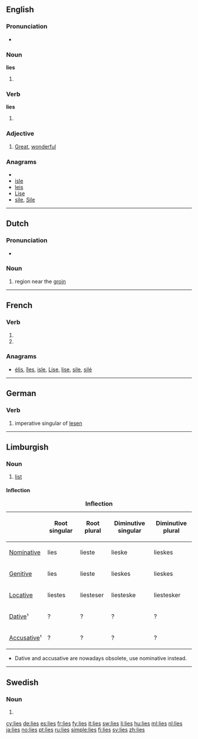 {{also|Lies|liés}}
==English==

===Pronunciation===
* {{audio|en-us-lies.ogg|Audio (US)}}

===Noun===
'''lies'''

# {{plural of|lie}}

===Verb===
'''lies'''

# {{third-person singular of|[[lie]]}}

===Adjective===
{{infl|en|adjective}}

# {{context|Mid-Ulster}} [[great|Great]], [[wonderful]]
#: {{usex|That kebab was lies!|lang=en}}

===Anagrams===
* {{alphagram|eils}}
* [[isle#English|isle]]
* [[leis#English|leis]]
* [[Lise#English|Lise]]
* [[sile#English|sile]], [[Sile#English|Sile]]

----

==Dutch==

===Pronunciation===
* {{audio|Nl-lies.ogg|audio}}

===Noun===
{{infl|nl|noun|g=f}}

# {{anatomy|lang=nl}} region near the [[groin]]

----

==French==

===Verb===
{{fr-verb-form}}

# {{form of|[[second-person|Second-person]] [[singular]] [[present indicative]]|[[lier]]|lang=fr}}
# {{form of|Second-person singular [[present subjunctive]]|lier|lang=fr}}

===Anagrams===
* [[élis#French|élis]], [[îles#French|îles]], [[isle#French|isle]], [[Lise#French|Lise]], [[lise#French|lise]], [[sile#French|sile]], [[silé#French|silé]]

----

==German==

===Verb===
{{infl|de|verb form}}

# imperative singular of [[lesen]]

----

==Limburgish==

===Noun===
{{infl|li|noun|g=f}}

# [[list]]

====Inflection====
{| class="wikitable" style="text-align: center;"
|+ '''Inflection'''
!
! Root singular
! Root plural
! Diminutive singular
! Diminutive plural
|-
! [[nominative|Nominative]]
| lies
| lieste
| lieske
| lieskes
|-
! [[genitive|Genitive]]
| lies
| lieste
| lieskes
| lieskes
|-
! [[locative|Locative]]
| liestes
| liesteser
| liesteske
| liestesker
|-
! [[dative|Dative]]¹
| ?
| ?
| ?
| ?
|-
! [[accusative|Accusative]]¹
| ?
| ?
| ?
| ?
|}
* Dative and accusative are nowadays obsolete, use nominative instead.

----

==Swedish==

===Noun===
{{infl|sv|noun form}}

# {{sv-noun-form-indef-gen|lie}}

[[cy:lies]]
[[de:lies]]
[[es:lies]]
[[fr:lies]]
[[fy:lies]]
[[it:lies]]
[[sw:lies]]
[[li:lies]]
[[hu:lies]]
[[ml:lies]]
[[nl:lies]]
[[ja:lies]]
[[no:lies]]
[[pt:lies]]
[[ru:lies]]
[[simple:lies]]
[[fi:lies]]
[[sv:lies]]
[[zh:lies]]